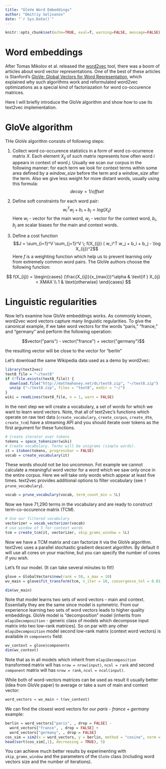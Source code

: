```yaml
---
title: "GloVe Word Embeddings"
author: "Dmitriy Selivanov"
date: "`r Sys.Date()`"
---
```

```r
knitr::opts_chunk$set(echo=TRUE, eval=T, warning=FALSE, message=FALSE)
```
# Word embeddings

After Tomas Mikolov et al. released the [word2vec](https://code.google.com/archive/p/word2vec) tool, there was a boom of articles about word vector representations. One of the best of these articles is Stanford's [GloVe: Global Vectors for Word Representation](http://nlp.stanford.edu/projects/glove/), which explained why such algorithms work and reformulated word2vec optimizations as a special kind of factoriazation for word co-occurence matrices. 

Here I will briefly introduce the GloVe algorithm and show how to use its text2vec implementation.

# GloVe algorithm

THe GloVe algorithm consists of following steps:

1. Collect word co-occurence statistics in a form of word co-ocurrence matrix $X$. Each element $X_{ij}$ of such matrix represents how often word *i* appears in context of word *j*. Usually we scan our corpus in the following manner: for each term we look for context terms within some area defined by a *window_size* before the term and a *window_size* after the term. Also we give less weight for more distant words, usually using this formula: $$decay = 1/offset$$

2. Define soft constraints for each word pair:  $$w_i^Tw_j + b_i + b_j = log(X_{ij})$$ Here $w_i$ - vector for the main word, $w_j$ - vector for the context word, $b_i$, $b_j$ are scalar biases for the main and context words.

3. Define a cost function 
$$J = \sum_{i=1}^V \sum_{j=1}^V \; f(X_{ij}) ( w_i^T w_j + b_i + b_j - \log X_{ij})^2$$
Here $f$ is a weighting function which help us to prevent learning only from extremely common word pairs. The GloVe authors choose the following function:

$$
f(X_{ij}) = 
\begin{cases}
(\frac{X_{ij}}{x_{max}})^\alpha & \text{if } X_{ij} < XMAX \\
1 & \text{otherwise}
\end{cases}
$$

# Linguistic regularities

Now let's examine how GloVe embeddings works. As commonly known, word2vec word vectors capture many linguistic regularities. To give the canonical example, if we take word vectors for the words "paris," "france," and "germany" and perform the following operation: 

$$vector("paris") - vector("france") + vector("germany")$$ 

the resulting vector will be close to the vector for "berlin"

Let's download the same Wikipedia data used as a demo by word2vec:

```r
library(text2vec)
text8_file = "~/text8"
if (!file.exists(text8_file)) {
  download.file("http://mattmahoney.net/dc/text8.zip", "~/text8.zip")
  unzip ("~/text8.zip", files = "text8", exdir = "~/")
}
wiki = readLines(text8_file, n = 1, warn = FALSE)
```

In the next step we will create a vocabulary, a set of words for which we want to learn word vectors. Note, that all of text2vec's functions which operate on raw text data (`create_vocabulary`, `create_corpus`, `create_dtm`, `create_tcm`) have a streaming API and you should iterate over tokens as the first argument for these functions.

```r
# Create iterator over tokens
tokens = space_tokenizer(wiki)
# Create vocabulary. Terms will be unigrams (simple words).
it = itoken(tokens, progressbar = FALSE)
vocab = create_vocabulary(it)
```

These words should not be too uncommon. Fot example we cannot calculate a meaningful word vector for a word which we saw only once in the entire corpus. Here we will take only words which appear at least five times. text2vec provides additional options to filter vocabulary (see `?prune_vocabulary`).

```r
vocab = prune_vocabulary(vocab, term_count_min = 5L)
```

Now we have 71,290 terms in the vocabulary and are ready to construct term-co-occurence matrix (TCM).

```r
# Use our filtered vocabulary
vectorizer = vocab_vectorizer(vocab)
# use window of 5 for context words
tcm = create_tcm(it, vectorizer, skip_grams_window = 5L)
```

Now we have a TCM matrix and can factorize it via the GloVe algorithm.  
text2vec uses a parallel stochastic gradient descent algorithm. By default it will use all cores on your machine, but you can specify the number of cores if you wish. 

Let's fit our model. (It can take several minutes to fit!)

```r
glove = GlobalVectors$new(rank = 50, x_max = 10)
wv_main = glove$fit_transform(tcm, n_iter = 10, convergence_tol = 0.01, n_threads = 8)
```
```r
dim(wv_main)
```

Note that model learns two sets of word vectors - main and context. Essentially they are the same since model is symmetric. From our experience learning two sets of word vectors leads to higher quality embeddings.
GloVe model is "decomposition" model (inherits from `mlapiDecomposition` - generic class of models which decompose input matrix into two low-rank matrices). So on par with any other `mlapiDecomposition` model second low-rank matrix (context word vectors) is available in `components` field:

```r
wv_context = glove$components
dim(wv_context)
```

Note that as in all models which inherit from `mlapiDecomposition` transformed matrix will has `nrow = nrow(input)`, `ncol = rank` and second `component` matrix will has `nrow = rank`,  `ncol = ncol(input)`.

While both of word-vectors matrices can be used as result it usually better (idea from GloVe paper) to average or take a sum of main and context vector:

```r
word_vectors = wv_main + t(wv_context)
```

We can find the closest word vectors for our *paris - france + germany* example:

```r
berlin = word_vectors["paris", , drop = FALSE] - 
  word_vectors["france", , drop = FALSE] + 
  word_vectors["germany", , drop = FALSE]
cos_sim = sim2(x = word_vectors, y = berlin, method = "cosine", norm = "l2")
head(sort(cos_sim[,1], decreasing = TRUE), 5)
```

You can achieve much better results by experimenting with `skip_grams_window` and the parameters of the `GloVe` class (including word vectors size and the number of iterations).
